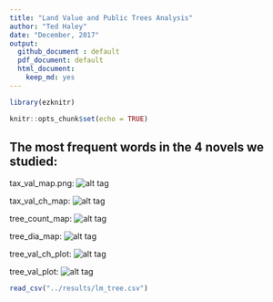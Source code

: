 ```yaml
---
title: "Land Value and Public Trees Analysis"
author: "Ted Haley"
date: "December, 2017"
output: 
  github_document : default
  pdf_document: default
  html_document:
    keep_md: yes
---
```

```r
library(ezknitr)
```

```r
knitr::opts_chunk$set(echo = TRUE)
```

## The most frequent words in the 4 novels we studied:

tax_val_map.png:
![alt tag](../results/tax_val_map.png)

tax_val_ch_map:
![alt tag](../results/tax_val_ch_map.png)

tree_count_map:
![alt tag](../results/tree_count_map.png)

tree_dia_map:
![alt tag](../results/tree_dia_map.png)

tree_val_ch_plot:
![alt tag](../results/tree_val_ch_plot.png)


tree_val_plot:
![alt tag](../results/tree_val_plot.png)


```r
read_csv("../results/lm_tree.csv")
```


